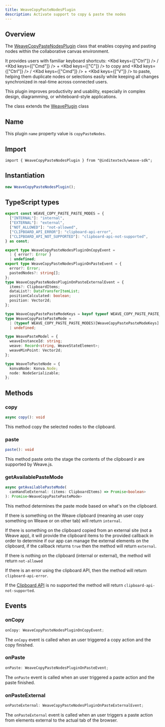 ```yaml
---
title: WeaveCopyPasteNodesPlugin
description: Activate support to copy & paste the nodes
---
```



## Overview

The [WeaveCopyPasteNodesPlugin](https://github.com/InditexTech/weavejs/blob/main/code/packages/sdk/src/plugins/copy-paste-nodes/copy-paste-nodes.ts)
class that enables copying and pasting nodes within the collaborative canvas environment.

It provides users with familiar keyboard shortcuts: <Kbd keys={["Ctrl"]} /> / <Kbd keys={["Cmd"]} /> + <Kbd keys={["C"]} />
to copy and <Kbd keys={["Ctrl"]} /> / <Kbd keys={["Cmd"]} /> + <Kbd keys={["V"]} />
to paste, helping them duplicate nodes or selections easily while keeping all changes synchronized in real-time across
connected users.

This plugin improves productivity and usability, especially in complex design, diagramming, or
whiteboard-style applications.

The class extends the [WeavePlugin](/docs/sdk/api-reference/plugins/plugin) class

## Name

This plugin `name` property value is `copyPasteNodes`.

## Import

```shell
import { WeaveCopyPasteNodesPlugin } from "@inditextech/weave-sdk";
```

## Instantiation

```ts
new WeaveCopyPasteNodesPlugin();
```

## TypeScript types

```ts
export const WEAVE_COPY_PASTE_PASTE_MODES = {
  ["INTERNAL"]: "internal",
  ["EXTERNAL"]: "external",
  ["NOT_ALLOWED"]: "not-allowed",
  ["CLIPBOARD_API_ERROR"]: "clipboard-api-error",
  ["CLIPBOARD_API_NOT_SUPPORTED"]: "clipboard-api-not-supported",
} as const;

export type WeaveCopyPasteNodesPluginOnCopyEvent =
  | { error?: Error }
  | undefined;
export type WeaveCopyPasteNodesPluginOnPasteEvent = {
  error?: Error;
  pastedNodes?: string[];
};
type WeaveCopyPasteNodesPluginOnPasteExternalEvent = {
  items?: ClipboardItems;
  dataList?: DataTransferItemList;
  positionCalculated: boolean;
  position: Vector2d;
};

type WeaveCopyPastePasteModeKeys = keyof typeof WEAVE_COPY_PASTE_PASTE_MODES;
type WeaveCopyPastePasteMode =
  | (typeof WEAVE_COPY_PASTE_PASTE_MODES)[WeaveCopyPastePasteModeKeys]
  | undefined;

type WeavePasteModel = {
  weaveInstanceId: string;
  weave: Record<string, WeaveStateElement>;
  weaveMinPoint: Vector2d;
};

type WeaveToPasteNode = {
  konvaNode: Konva.Node;
  node: NodeSerializable;
};
```

## Methods

### copy

```ts
async copy(): void
```

This method copy the selected nodes to the clipboard.

### paste

```ts
paste(): void
```

This method paste onto the stage the contents of the clipboard ir are supported by Weave.js.

### getAvailablePasteMode

```ts
async getAvailablePasteMode(
  canHandleExternal: (items: ClipboardItems) => Promise<boolean>
): Promise<WeaveCopyPastePasteMode>
```

This method determines the paste mode based on what's on the clipboard.

If there is something on the Weave clipboard (meaning an user copy something on Weave or on other tab)
will return `internal`.

If there is something on the clipboard copied from an external site (not a Weave app), it will provide
the clipboard items to the provided callback in order to determine if our app can manage the external
elements on the clipboard, if the callback returns `true` then the method will return `external`.

If there is nothing on the clipboard (internal or external), the method will return `not-allowed`

If there is an error using the clipboard API, then the method will return `clipboard-api-error`.

If the [Clipboard API](https://developer.mozilla.org/en-US/docs/Web/API/Clipboard_API) is no supported
the method will return `clipboard-api-not-supported`.

## Events

### onCopy

```ts
onCopy: WeaveCopyPasteNodesPluginOnCopyEvent;
```

The `onCopy` event is called when an user triggered a copy action and the copy finished.

### onPaste

```ts
onPaste: WeaveCopyPasteNodesPluginOnPasteEvent;
```

The `onPaste` event is called when an user triggered a paste action and the paste finished.

### onPasteExternal

```ts
onPasteExternal: WeaveCopyPasteNodesPluginOnPasteExternalEvent;
```

The `onPasteExternal` event is called when an user triggers a paste action from elements
external to the actual tab of the browser.
